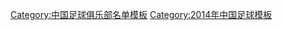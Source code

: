 {{Football squad with groups
|name=2014年中甲分类名单成都
|bgcolor=#FFFF00
|bordercolor=#FFFF00
|textcolor=#0070FF
|title=[[成都天诚足球俱乐部|<span style="color:#0070FF">成都天诚</span>]] — [[2014年中国足球甲级联赛|<span style="color:#0070FF">2014年</span>]][[中国足球甲级联赛|<span style="color:#0070FF">中甲联赛第 15 名</span>]]
|group1=全年参赛球员
|list1=<div>
{{Football squad2 player|no=1|name=[[张晨]]}}
{{Football squad2 player|no=2|name={{flagicon|BRA}} [[马修斯·亨里克·多·卡莫·洛佩斯|马修斯]]}}
{{Football squad2 player|no=3|name=[[陈博 (足球运动员)|陈博]]}}
{{Football squad2 player|no=4|name=[[杨挺]]}}
{{Football squad2 player|no=5|name=[[邹游]]}}
{{Football squad2 player|no=6|name=[[王锴]]}}
{{Football squad2 player|no=7|name=[[高翔 (足球运动员)|高翔]]}}
{{Football squad2 player|no=8|name=[[吴波 (足球运动员)|吴波]]}}
{{Football squad2 player|no=10|name={{flagicon|GLP|local}} {{flagicon|FRA}} [[布里斯·约维亚尔|布里斯]]}}
{{Football squad2 player|no=11|name=[[张智超]]}}
{{Football squad2 player|no=13|name=[[梁宇驰]]}}
{{Football squad2 player|no=15|name=[[张波 (足球运动员)|张波]]}}
{{Football squad2 player|no=16|name=[[杨浩 (足球运动员)|杨浩]]}}
{{Football squad2 player|no=17|name=[[薛晨 (足球运动员)|薛晨]]}}
{{Football squad2 player|no=19|name=[[王翰林]]}}
{{Football squad2 player|no=20|name=[[吴攀]]}}
{{Football squad2 player|no=21|name=[[张淇]]}}
{{Football squad2 player|no=24|name=[[李谋]]}}
{{Football squad2 player|no=26|name=[[龚良轩]]}}
{{Football squad2 player|no=27|name=[[陈凯 (足球运动员)|陈凯]]}}
{{Football squad2 player|no=28|name=[[干颖波]]}}
{{Football squad2 player|no=29|name=[[张一诺]]}}
{{Football squad2 player|no=30|name=[[周子洵]]}}
{{Football squad2 player|no=31|name=[[沈照林]]}}
{{Football squad2 player|no=32|name=[[马冲冲]]}}
{{Football squad2 player|no=33|name=[[李放 (足球运动员)|李放]]}}
{{Football squad2 player|no=34|name=[[杨问峰]]}}
</div>
|group2=夏季转入球员
|list2=<div>
{{Football squad2 player|no=18|name=[[姚夏]]}}
{{Football squad2 player|no=37|name=[[崔鹏 (足球运动员)|崔鹏]]}}
{{Football squad2 player|no=38|name={{flagicon|BRA}} {{link-en|凯克·席尔瓦·罗查|Caique Silva Rocha|凯克}}}}
{{Football squad2 player|no=39|name=[[罗森文]]}}
{{Football squad2 player|no=40|name=[[张永海_(1979年)|张永海]]}}
{{Football squad2 player|no=41|name=[[邢瑜]]}}
</div>
|group3=夏季转出球员
|list3=<div>
{{Football squad2 player|no=9|name={{flagicon|ALG}}{{flagicon|FRA}} [[萨利姆·阿拉切|萨利姆]]}}
{{Football squad2 player|no=14|name=[[宋月明]]}}
{{Football squad2 player|no=22|name=[[王毅 (足球运动员)|王毅]]}}
{{Football squad2 player|no=23|name=[[何滨]]}}
{{Football squad2 player|no=25|name=[[韦超]]}}
{{Football squad2 player|no=35|name=[[王凯]]}}
</div>
|group4=主教练
|list4=[[牛洪利]]（至第 6 轮）；[[余飞]]（至第 14 轮）；{{flagicon|KOR}} [[李章洙]]}}
<noinclude>
{{DEFAULTSORT:Chengdu Tiancheng F.C. Squad 2014}}
[[Category:中国足球俱乐部名单模板]]
[[Category:2014年中国足球模板]]
</noinclude>
